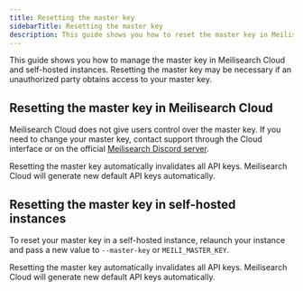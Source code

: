 ```yaml
---
title: Resetting the master key
sidebarTitle: Resetting the master key
description: This guide shows you how to reset the master key in Meilisearch Cloud and self-hosted instances.
---
```


This guide shows you how to manage the master key in Meilisearch Cloud and self-hosted instances. Resetting the master key may be necessary if an unauthorized party obtains access to your master key.

## Resetting the master key in Meilisearch Cloud

Meilisearch Cloud does not give users control over the master key. If you need to change your master key, contact support through the Cloud interface or on the official [Meilisearch Discord server](https://discord.meilisearch.com).

<Warning>
Resetting the master key automatically invalidates all API keys. Meilisearch Cloud will generate new default API keys automatically.
</Warning>

## Resetting the master key in self-hosted instances

To reset your master key in a self-hosted instance, relaunch your instance and pass a new value to `--master-key` or `MEILI_MASTER_KEY`.

<Warning>
Resetting the master key automatically invalidates all API keys. Meilisearch Cloud will generate new default API keys automatically.
</Warning>
